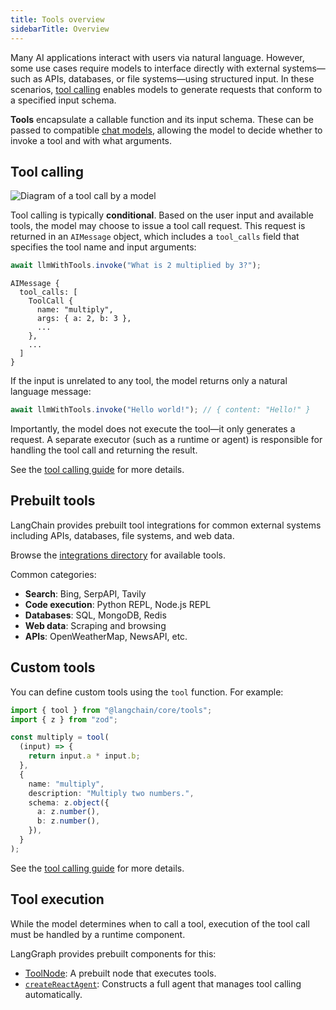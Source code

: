 ```yaml
---
title: Tools overview
sidebarTitle: Overview
---
```


Many AI applications interact with users via natural language. However, some use cases require models to interface directly with external systems—such as APIs, databases, or file systems—using structured input. In these scenarios, [tool calling](/oss/javascript/call-tools) enables models to generate requests that conform to a specified input schema.



**Tools** encapsulate a callable function and its input schema. These can be passed to compatible [chat models](https://js.langchain.com/docs/concepts/chat_models), allowing the model to decide whether to invoke a tool and with what arguments.


## Tool calling

![Diagram of a tool call by a model](/oss/images/tool_call.png)

Tool calling is typically **conditional**. Based on the user input and available tools, the model may choose to issue a tool call request. This request is returned in an `AIMessage` object, which includes a `tool_calls` field that specifies the tool name and input arguments:



```typescript
await llmWithTools.invoke("What is 2 multiplied by 3?");
```

```
AIMessage {
  tool_calls: [
    ToolCall {
      name: "multiply",
      args: { a: 2, b: 3 },
      ...
    },
    ...
  ]
}
```


If the input is unrelated to any tool, the model returns only a natural language message:



```typescript
await llmWithTools.invoke("Hello world!"); // { content: "Hello!" }
```


Importantly, the model does not execute the tool—it only generates a request. A separate executor (such as a runtime or agent) is responsible for handling the tool call and returning the result.

See the [tool calling guide](/oss/javascript/call-tools) for more details.

## Prebuilt tools

LangChain provides prebuilt tool integrations for common external systems including APIs, databases, file systems, and web data.



Browse the [integrations directory](https://js.langchain.com/docs/integrations/tools/) for available tools.


Common categories:

* **Search**: Bing, SerpAPI, Tavily
* **Code execution**: Python REPL, Node.js REPL
* **Databases**: SQL, MongoDB, Redis
* **Web data**: Scraping and browsing
* **APIs**: OpenWeatherMap, NewsAPI, etc.

## Custom tools



You can define custom tools using the `tool` function. For example:

```typescript
import { tool } from "@langchain/core/tools";
import { z } from "zod";

const multiply = tool(
  (input) => {
    return input.a * input.b;
  },
  {
    name: "multiply",
    description: "Multiply two numbers.",
    schema: z.object({
      a: z.number(),
      b: z.number(),
    }),
  }
);
```


See the [tool calling guide](/oss/javascript/call-tools) for more details.

## Tool execution

While the model determines when to call a tool, execution of the tool call must be handled by a runtime component.

LangGraph provides prebuilt components for this:



* [ToolNode](https://langchain-ai.github.io/langgraphjs/reference/classes/langgraph_prebuilt.ToolNode.html): A prebuilt node that executes tools.
* [`createReactAgent`](https://langchain-ai.github.io/langgraphjs/reference/functions/langgraph_prebuilt.createReactAgent.html): Constructs a full agent that manages tool calling automatically.

